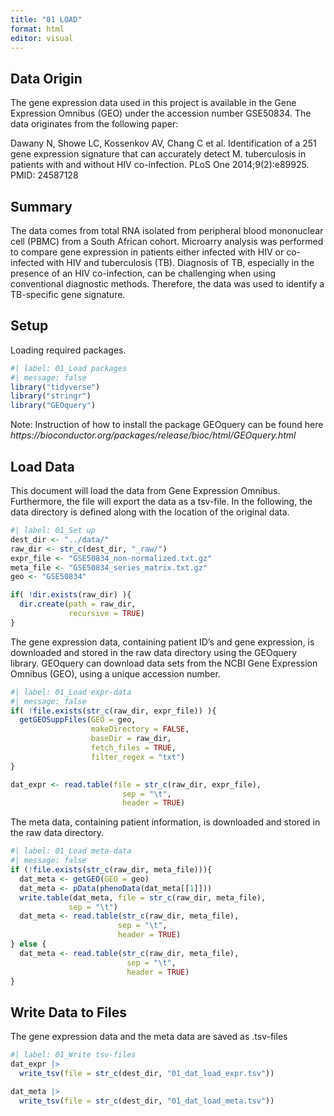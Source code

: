 ```yaml
---
title: "01 LOAD"
format: html
editor: visual
---
```


## Data Origin

The gene expression data used in this project is available in the Gene Expression Omnibus (GEO) under the accession number GSE50834. The data originates from the following paper:

Dawany N, Showe LC, Kossenkov AV, Chang C et al. Identification of a 251 gene expression signature that can accurately detect M. tuberculosis in patients with and without HIV co-infection. PLoS One 2014;9(2):e89925. PMID: 24587128

## Summary

The data comes from total RNA isolated from peripheral blood mononuclear cell (PBMC) from a South African cohort. Microarry analysis was performed to compare gene expression in patients either infected with HIV or co-infected with HIV and tuberculosis (TB). Diagnosis of TB, especially in the presence of an HIV co-infection, can be challenging when using conventional diagnostic methods. Therefore, the data was used to identify a TB-specific gene signature.

## Setup

Loading required packages.

```r
#| label: 01_Load packages
#| message: false
library("tidyverse")
library("stringr")
library("GEOquery")
```

Note: Instruction of how to install the package GEOquery can be found here *https://bioconductor.org/packages/release/bioc/html/GEOquery.html*

## Load Data

This document will load the data from Gene Expression Omnibus. Furthermore, the file will export the data as a tsv-file. In the following, the data directory is defined along with the location of the original data.

```r
#| label: 01_Set up
dest_dir <- "../data/"
raw_dir <- str_c(dest_dir, "_raw/")
expr_file <- "GSE50834_non-normalized.txt.gz"
meta_file <- "GSE50834_series_matrix.txt.gz"
geo <- "GSE50834"

if( !dir.exists(raw_dir) ){
  dir.create(path = raw_dir,
             recursive = TRUE)
}
```

The gene expression data, containing patient ID's and gene expression, is downloaded and stored in the raw data directory using the GEOquery library. GEOquery can download data sets from the NCBI Gene Expression Omnibus (GEO), using a unique accession number.

```r
#| label: 01_Load expr-data
#| message: false
if( !file.exists(str_c(raw_dir, expr_file)) ){
  getGEOSuppFiles(GEO = geo,
                  makeDirectory = FALSE,
                  baseDir = raw_dir,
                  fetch_files = TRUE,
                  filter_regex = "txt")
}

dat_expr <- read.table(file = str_c(raw_dir, expr_file),
                         sep = "\t",
                         header = TRUE)
```

The meta data, containing patient information, is downloaded and stored in the raw data directory.

```r
#| label: 01_Load meta-data
#| message: false
if (!file.exists(str_c(raw_dir, meta_file))){
  dat_meta <- getGEO(GEO = geo)
  dat_meta <- pData(phenoData(dat_meta[[1]]))
  write.table(dat_meta, file = str_c(raw_dir, meta_file), 
             sep = "\t")
  dat_meta <- read.table(str_c(raw_dir, meta_file), 
                        sep = "\t",
                        header = TRUE)
} else {
  dat_meta <- read.table(str_c(raw_dir, meta_file), 
                          sep = "\t",
                          header = TRUE)
}
```

## Write Data to Files

The gene expression data and the meta data are saved as .tsv-files

```r
#| label: 01_Write tsv-files
dat_expr |> 
  write_tsv(file = str_c(dest_dir, "01_dat_load_expr.tsv"))

dat_meta |> 
  write_tsv(file = str_c(dest_dir, "01_dat_load_meta.tsv"))
```
